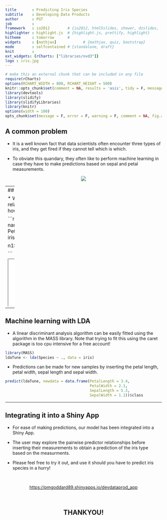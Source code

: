 ```yaml
---
title       : Predicting Iris Species
subtitle    : Developing Data Products
author      : PGT
job         : 
framework   : io2012        # {io2012, html5slides, shower, dzslides, ...}
highlighter : highlight.js  # {highlight.js, prettify, highlight}
hitheme     : tomorrow      # 
widgets     : [mathjax]            # {mathjax, quiz, bootstrap}
mode        : selfcontained # {standalone, draft}
knit        : 
ext_widgets: {rCharts: ["libraries/nvd3"]}
logo : iris.jpg
--- 
```

```r
# make this an external chunk that can be included in any file
require(rCharts)
options(RCHART_WIDTH = 800, RCHART_HEIGHT = 500)
knitr::opts_chunk$set(comment = NA, results = 'asis', tidy = F, message = F)
library(devtools)
library(slidify)
library(slidifyLibraries)
library(knitr)
options(width = 100)
opts_chunk$set(message = F, error = F, warning = F, comment = NA, fig.align = 'center', dpi = 100, tidy = F, cache.path = '.cache/', fig.path = 'fig/')

```


## A common problem

* It is a well known fact that data scientists often encounter three types of iris, and they get fired if they cannot tell which is which.

* To obviate this quandary, they often like to perform machine learning in case they have to make predictions based on sepal and petal measurements.

<div style='text-align: center;'>
  <img src="fig/iris.jpg" align = "middle" >
</div>

---
## What are the typical measurements? 

* We can investigate pairwise relationships to gain some intuition as to how the iris species differ.

```r
names(iris) = gsub("\\.", "", names(iris))
n1 <- nPlot(SepalLength ~ PetalWidth,
            group = 'Species',
            data = iris,
            type = 'scatterChart')

n1$save('fig/n1.html')

```

<iframe src="fig/n1.html" ></iframe>

---

## Machine learning with LDA

* A linear discriminant analysis algorithm can be easily fitted using the algorithm in the MASS library. Note that trying to fit this using the caret package is too cpu intensive for a free account!


```r
library(MASS)
ldaTune <- lda(Species ~ ., data = iris)
```

* Predictions can be made for new samples by inserting the petal length, petal width, sepal length and sepal width.

```r
predict(ldaTune, newdata = data.frame(PetalLength = 3.4,
                                      PetalWidth = 2.1,
                                      SepalLength = 5.3,
                                      SepalWidth = 1.1))$class
```

---

## Integrating it into a Shiny App

* For ease of making predictions, our model has been integrated into a Shiny App.

* The user may explore the pairwise predictor relationships before inserting their measurements to obtain a prediction of the iris type based on the measurments.

* Please feel free to try it out, and use it should you have to predict iris species in a hurry!

<br>
<div style='text-align: center;'>
 <a href="https://pmgoddard89.shinyapps.io/devdataprod_app"> https://pmgoddard89.shinyapps.io/devdataprod_app </a>
</div>

<br>
<div style='text-align: center;'>
  <h2>THANKYOU!</h2>
</div>
